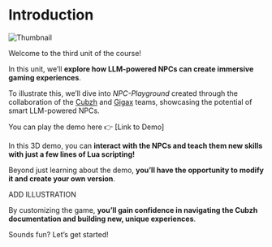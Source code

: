# Introduction

<img src="https://huggingface.co/datasets/huggingface-ml-4-games-course/course-images/resolve/main/en/unit3/thumbnail.png" alt="Thumbnail" />

Welcome to the third unit of the course!

In this unit, we’ll **explore how LLM-powered NPCs can create immersive gaming experiences**. 

To illustrate this, we’ll dive into *NPC-Playground* created through the collaboration of the [Cubzh](https://cu.bzh/) and [Gigax](https://github.com/GigaxGames/gigax) teams, showcasing the potential of smart LLM-powered NPCs.

You can play the demo here 👉 [Link to Demo]

In this 3D demo, you can **interact with the NPCs and teach them new skills with just a few lines of Lua scripting!**

Beyond just learning about the demo, **you’ll have the opportunity to modify it and create your own version**.

ADD ILLUSTRATION 

By customizing the game, **you’ll gain confidence in navigating the Cubzh documentation and building new, unique experiences**.

Sounds fun? Let’s get started!

